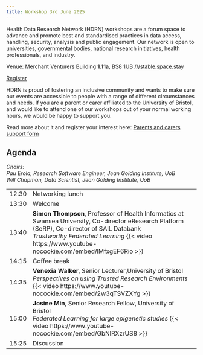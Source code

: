 ```yaml
---
title: Workshop 3rd June 2025
---
```


Health Data Research Network (HDRN) workshops are a forum space to advance and promote best and standardised practices in data access, handling, security, analysis and public engagement.
Our network is open to universities, governmental bodies, national research initiatives, health professionals, and industry.

Venue: Merchant Venturers Building **1.11a**, BS8 1UB [///stable.space.stay](https://what3words.com/stable.space.stay)

[Register](https://forms.office.com/e/eNHSL2rRrU){.btn .btn-primary}

::: {#carers .callout-warning icon=false title='Support for parents and carers' collapse="true"}
HDRN is proud of fostering an inclusive community and wants to make sure our events are accessible to people with a range of different circumstances and needs. If you are a parent or carer affiliated to the University of Bristol, and would like to attend one of our workshops out of your normal working hours, we would be happy to support you.

Read more about it and register your interest here: [Parents and carers support form](https://forms.office.com/e/uh84hkhDLA)
:::

<!--[Watch all talks on YouTube](https://www.youtube.com/playlist?list=PLx325CxArn14db8g2gizRRmZn5WLE2vl4){.btn .btn-primary}-->


## Agenda

*Chairs:
<br>Pau Erola, Research Software Engineer, Jean Golding Institute, UoB
<br>Will Chapman, Data Scientist, Jean Golding Institute, UoB*

<style>
    table {
        tr td:first-child { text-align: right; }
    }
</style>
<table class="table">
    <tr>
        <td>12:30</td>
        <td>Networking lunch</td>
    </tr>
    <tr>
        <td>13:30</td>
        <td>Welcome</td>
    </tr>
    <tr>
        <td>13:40</td>
        <td>
            **Simon Thompson**, Professor of Health Informatics at Swansea University,
            Co-director eResearch Platform (SeRP), 
            Co-director of SAIL Databank
            <br>
            *Trustworthy Federated Learning*
            {{< video https://www.youtube-nocookie.com/embed/lMfxgEF6Rio >}}
        </td>
    </tr>
    <tr>
        <td>14:15</td>
        <td>Coffee break</td>
    </tr>
    <tr>
        <td>14:35</td>
        <td>
            **Venexia Walker**, Senior Lecturer,University of Bristol
            <br>
            *Perspectives on using Trusted Research Environments*
            {{< video https://www.youtube-nocookie.com/embed/2w3qTSVZXYg >}}
        </td>
    </tr>
    <tr>
        <td>15:00</td>
        <td>
            **Josine Min**, Senior Research Fellow, University of Bristol
            <br>
            *Federated Learning for large epigenetic studies*
            {{< video https://www.youtube-nocookie.com/embed/GbNlRXzrUS8 >}}
        </td>
    </tr>
    <tr>
        <td>15:25</td>
        <td>
            Discussion<br>
        </td>
    </tr>
</table>
